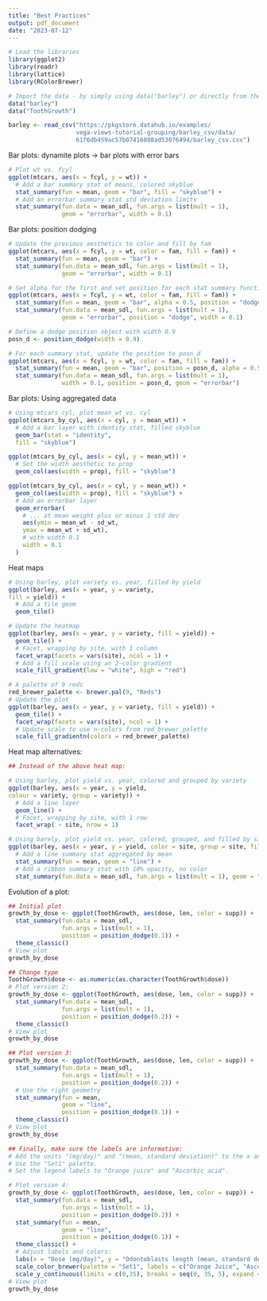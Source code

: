 ```yaml
---
title: "Best Practices"
output: pdf_document
date: "2023-07-12"
---
```

```r
# Load the libraries
library(ggplot2)
library(readr)
library(lattice)
library(RColorBrewer)

# Import the data - by simply using data("barley") or directly from the web  
data("barley")
data("ToothGrowth")

barley <- read_csv("https://pkgstore.datahub.io/examples/
                   vega-views-tutorial-grouping/barley_csv/data/
                   61f6db459ac57b07416088ad53076494/barley_csv.csv")
```
Bar plots: dynamite plots -> bar plots with error bars
```r
# Plot wt vs. fcyl
ggplot(mtcars, aes(x = fcyl, y = wt)) +
  # Add a bar summary stat of means, colored skyblue
  stat_summary(fun = mean, geom = "bar", fill = "skyblue") +
  # Add an errorbar summary stat std deviation limits
  stat_summary(fun.data = mean_sdl, fun.args = list(mult = 1), 
               geom = "errorbar", width = 0.1)
```
Bar plots: position dodging
```r
# Update the previous aesthetics to color and fill by fam
ggplot(mtcars, aes(x = fcyl, y = wt, color = fam, fill = fam)) +
  stat_summary(fun = mean, geom = "bar") +
  stat_summary(fun.data = mean_sdl, fun.args = list(mult = 1), 
               geom = "errorbar", width = 0.1)

# Set alpha for the first and set position for each stat summary function
ggplot(mtcars, aes(x = fcyl, y = wt, color = fam, fill = fam)) +
  stat_summary(fun = mean, geom = "bar", alpha = 0.5, position = "dodge") +
  stat_summary(fun.data = mean_sdl, fun.args = list(mult = 1), 
               geom = "errorbar", position = "dodge", width = 0.1)

# Define a dodge position object with width 0.9
posn_d <- position_dodge(width = 0.9)

# For each summary stat, update the position to posn_d
ggplot(mtcars, aes(x = fcyl, y = wt, color = fam, fill = fam)) +
  stat_summary(fun = mean, geom = "bar", position = posn_d, alpha = 0.5) +
  stat_summary(fun.data = mean_sdl, fun.args = list(mult = 1), 
               width = 0.1, position = posn_d, geom = "errorbar")
```
Bar plots: Using aggregated data
```r
# Using mtcars_cyl, plot mean_wt vs. cyl
ggplot(mtcars_by_cyl, aes(x = cyl, y = mean_wt)) +
  # Add a bar layer with identity stat, filled skyblue
  geom_bar(stat = "identity",
  fill = "skyblue")

ggplot(mtcars_by_cyl, aes(x = cyl, y = mean_wt)) +
  # Set the width aesthetic to prop
  geom_col(aes(width = prop), fill = "skyblue")

ggplot(mtcars_by_cyl, aes(x = cyl, y = mean_wt)) +
  geom_col(aes(width = prop), fill = "skyblue") +
  # Add an errorbar layer
  geom_errorbar(
    # ... at mean weight plus or minus 1 std dev
    aes(ymin = mean_wt - sd_wt,
    ymax = mean_wt + sd_wt),
    # with width 0.1
    width = 0.1
  )
```
Heat maps
```r
# Using barley, plot variety vs. year, filled by yield
ggplot(barley, aes(x = year, y = variety, 
fill = yield)) +
  # Add a tile geom
  geom_tile()

# Update the heatmap
ggplot(barley, aes(x = year, y = variety, fill = yield)) +
  geom_tile() + 
  # Facet, wrapping by site, with 1 column
  facet_wrap(facets = vars(site), ncol = 1) +
  # Add a fill scale using an 2-color gradient
  scale_fill_gradient(low = "white", high = "red")

# A palette of 9 reds
red_brewer_palette <- brewer.pal(9, "Reds")
# Update the plot
ggplot(barley, aes(x = year, y = variety, fill = yield)) +
  geom_tile() + 
  facet_wrap(facets = vars(site), ncol = 1) +
  # Update scale to use n-colors from red_brewer_palette
  scale_fill_gradientn(colors = red_brewer_palette)
```
Heat map alternatives:
```r
## Instead of the above heat map:

# Using barley, plot yield vs. year, colored and grouped by variety
ggplot(barley, aes(x = year, y = yield,
colour = variety, group = variety)) +
  # Add a line layer
  geom_line() +
  # Facet, wrapping by site, with 1 row
  facet_wrap( ~ site, nrow = 1)

# Using barely, plot yield vs. year, colored, grouped, and filled by site
ggplot(barley, aes(x = year, y = yield, color = site, group = site, fill = site)) +
  # Add a line summary stat aggregated by mean
  stat_summary(fun = mean, geom = "line") +
  # Add a ribbon summary stat with 10% opacity, no color
  stat_summary(fun.data = mean_sdl, fun.args = list(mult = 1), geom = "ribbon", alpha = 0.1, color = NA)
```
Evolution of a plot:
```r
## Initial plot
growth_by_dose <- ggplot(ToothGrowth, aes(dose, len, color = supp)) +
  stat_summary(fun.data = mean_sdl,
               fun.args = list(mult = 1),
               position = position_dodge(0.1)) +
  theme_classic()
# View plot
growth_by_dose

## Change type
ToothGrowth$dose <- as.numeric(as.character(ToothGrowth$dose))
# Plot version 2:
growth_by_dose <- ggplot(ToothGrowth, aes(dose, len, color = supp)) +
  stat_summary(fun.data = mean_sdl,
               fun.args = list(mult = 1),
               position = position_dodge(0.2)) +
  theme_classic()
# View plot
growth_by_dose

## Plot version 3:
growth_by_dose <- ggplot(ToothGrowth, aes(dose, len, color = supp)) +
  stat_summary(fun.data = mean_sdl,
               fun.args = list(mult = 1),
               position = position_dodge(0.2)) +
  # Use the right geometry
  stat_summary(fun = mean,
               geom = "line",
               position = position_dodge(0.1)) +
  theme_classic()
# View plot
growth_by_dose

## Finally, make sure the labels are informative:
# Add the units "(mg/day)" and "(mean, standard deviation)" to the x and y labels, respectively.
# Use the "Set1" palette.
# Set the legend labels to "Orange juice" and "Ascorbic acid".

# Plot version 4:
growth_by_dose <- ggplot(ToothGrowth, aes(dose, len, color = supp)) +
  stat_summary(fun.data = mean_sdl,
               fun.args = list(mult = 1),
               position = position_dodge(0.2)) +
  stat_summary(fun = mean,
               geom = "line",
               position = position_dodge(0.1)) +
  theme_classic() +
  # Adjust labels and colors:
  labs(x = "Dose (mg/day)", y = "Odontoblasts length (mean, standard deviation)", color = "Supplement") +
  scale_color_brewer(palette = "Set1", labels = c("Orange Juice", "Ascorbic Acid")) +
  scale_y_continuous(limits = c(0,35), breaks = seq(0, 35, 5), expand = c(0,0))
# View plot
growth_by_dose
```

